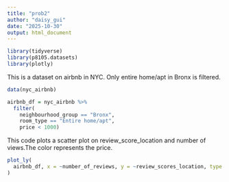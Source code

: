 ```yaml
---
title: "prob2"
author: "daisy_gui"
date: "2025-10-30"
output: html_document
---
```


```r
library(tidyverse)
library(p8105.datasets)
library(plotly)
```

This is a dataset on airbnb in NYC. Only entire home/apt in Bronx is filtered. 

```r
data(nyc_airbnb)

airbnb_df = nyc_airbnb %>%
  filter(
    neighbourhood_group == "Bronx",
    room_type == "Entire home/apt", 
    price < 1000)
```

This code plots a scatter plot on review_score_location and number of views.The color represents the price. 

```r
plot_ly(
  airbnb_df, x = ~number_of_reviews, y = ~review_scores_location, type = "scatter", mode = "markers", color = ~price, alpha = 0.5
)
```

```r

```

